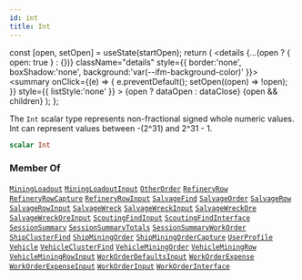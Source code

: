 ```yaml
---
id: int
title: Int
---
```









  const [open, setOpen] = useState(startOpen);
  return (
    <details {...(open ? { open: true } : {})} className="details" style={{ border:'none', boxShadow:'none', background:'var(--ifm-background-color)' }}>
      <summary
        onClick={(e) => {
          e.preventDefault();
          setOpen((open) => !open);
        }}
        style={{ listStyle:'none' }}
      >
      {open ? dataOpen : dataClose}
      </summary>
      {open && children}
    </details>
  );
};








The `Int` scalar type represents non-fractional signed whole numeric values. Int can represent values between -(2^31) and 2^31 - 1.


```graphql
scalar Int
```








### Member Of

[`MiningLoadout`](/api/types/objects/mining-loadout.mdx)  <Badge class="badge badge--secondary badge--relation" text="object"/><Bullet />[`MiningLoadoutInput`](/api/types/inputs/mining-loadout-input.mdx)  <Badge class="badge badge--secondary badge--relation" text="input"/><Bullet />[`OtherOrder`](/api/types/objects/other-order.mdx)  <Badge class="badge badge--secondary badge--relation" text="object"/><Bullet />[`RefineryRow`](/api/types/objects/refinery-row.mdx)  <Badge class="badge badge--secondary badge--relation" text="object"/><Bullet />[`RefineryRowCapture`](/api/types/objects/refinery-row-capture.mdx)  <Badge class="badge badge--secondary badge--relation" text="object"/><Bullet />[`RefineryRowInput`](/api/types/inputs/refinery-row-input.mdx)  <Badge class="badge badge--secondary badge--relation" text="input"/><Bullet />[`SalvageFind`](/api/types/objects/salvage-find.mdx)  <Badge class="badge badge--secondary badge--relation" text="object"/><Bullet />[`SalvageOrder`](/api/types/objects/salvage-order.mdx)  <Badge class="badge badge--secondary badge--relation" text="object"/><Bullet />[`SalvageRow`](/api/types/objects/salvage-row.mdx)  <Badge class="badge badge--secondary badge--relation" text="object"/><Bullet />[`SalvageRowInput`](/api/types/inputs/salvage-row-input.mdx)  <Badge class="badge badge--secondary badge--relation" text="input"/><Bullet />[`SalvageWreck`](/api/types/objects/salvage-wreck.mdx)  <Badge class="badge badge--secondary badge--relation" text="object"/><Bullet />[`SalvageWreckInput`](/api/types/inputs/salvage-wreck-input.mdx)  <Badge class="badge badge--secondary badge--relation" text="input"/><Bullet />[`SalvageWreckOre`](/api/types/objects/salvage-wreck-ore.mdx)  <Badge class="badge badge--secondary badge--relation" text="object"/><Bullet />[`SalvageWreckOreInput`](/api/types/inputs/salvage-wreck-ore-input.mdx)  <Badge class="badge badge--secondary badge--relation" text="input"/><Bullet />[`ScoutingFindInput`](/api/types/inputs/scouting-find-input.mdx)  <Badge class="badge badge--secondary badge--relation" text="input"/><Bullet />[`ScoutingFindInterface`](/api/types/interfaces/scouting-find-interface.mdx)  <Badge class="badge badge--secondary badge--relation" text="interface"/><Bullet />[`SessionSummary`](/api/types/objects/session-summary.mdx)  <Badge class="badge badge--secondary badge--relation" text="object"/><Bullet />[`SessionSummaryTotals`](/api/types/objects/session-summary-totals.mdx)  <Badge class="badge badge--secondary badge--relation" text="object"/><Bullet />[`SessionSummaryWorkOrder`](/api/types/objects/session-summary-work-order.mdx)  <Badge class="badge badge--secondary badge--relation" text="object"/><Bullet />[`ShipClusterFind`](/api/types/objects/ship-cluster-find.mdx)  <Badge class="badge badge--secondary badge--relation" text="object"/><Bullet />[`ShipMiningOrder`](/api/types/objects/ship-mining-order.mdx)  <Badge class="badge badge--secondary badge--relation" text="object"/><Bullet />[`ShipMiningOrderCapture`](/api/types/objects/ship-mining-order-capture.mdx)  <Badge class="badge badge--secondary badge--relation" text="object"/><Bullet />[`UserProfile`](/api/types/objects/user-profile.mdx)  <Badge class="badge badge--secondary badge--relation" text="object"/><Bullet />[`Vehicle`](/api/types/objects/vehicle.mdx)  <Badge class="badge badge--secondary badge--relation" text="object"/><Bullet />[`VehicleClusterFind`](/api/types/objects/vehicle-cluster-find.mdx)  <Badge class="badge badge--secondary badge--relation" text="object"/><Bullet />[`VehicleMiningOrder`](/api/types/objects/vehicle-mining-order.mdx)  <Badge class="badge badge--secondary badge--relation" text="object"/><Bullet />[`VehicleMiningRow`](/api/types/objects/vehicle-mining-row.mdx)  <Badge class="badge badge--secondary badge--relation" text="object"/><Bullet />[`VehicleMiningRowInput`](/api/types/inputs/vehicle-mining-row-input.mdx)  <Badge class="badge badge--secondary badge--relation" text="input"/><Bullet />[`WorkOrderDefaultsInput`](/api/types/inputs/work-order-defaults-input.mdx)  <Badge class="badge badge--secondary badge--relation" text="input"/><Bullet />[`WorkOrderExpense`](/api/types/objects/work-order-expense.mdx)  <Badge class="badge badge--secondary badge--relation" text="object"/><Bullet />[`WorkOrderExpenseInput`](/api/types/inputs/work-order-expense-input.mdx)  <Badge class="badge badge--secondary badge--relation" text="input"/><Bullet />[`WorkOrderInput`](/api/types/inputs/work-order-input.mdx)  <Badge class="badge badge--secondary badge--relation" text="input"/><Bullet />[`WorkOrderInterface`](/api/types/interfaces/work-order-interface.mdx)  <Badge class="badge badge--secondary badge--relation" text="interface"/>